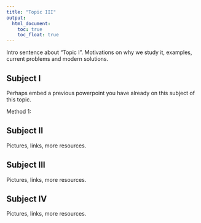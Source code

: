 ```yaml
---
title: "Topic III"
output:
  html_document: 
    toc: true
    toc_float: true
---
```


Intro sentence about "Topic I". Motivations on why we study it, examples, current problems and modern solutions. 

## Subject I

Perhaps embed a previous powerpoint you have already on this subject of this topic. 

Method 1:
<script async class="speakerdeck-embed" data-id="12bd7436b1004028af449e20fa7b4444" data-ratio="1.77777777777778" src="//speakerdeck.com/assets/embed.js"></script>

## Subject II 
Pictures, links, more resources. 


## Subject III
Pictures, links, more resources. 

## Subject IV
Pictures, links, more resources. 